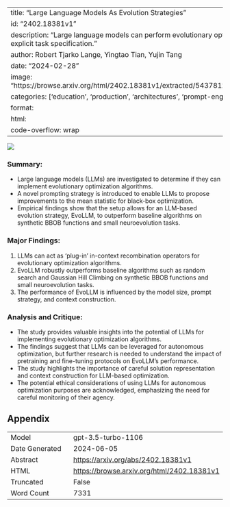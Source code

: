 
---
title: "Large Language Models As Evolution Strategies"
id: "2402.18381v1"
description: "Large language models can perform evolutionary optimization algorithms without explicit task specification."
author: Robert Tjarko Lange, Yingtao Tian, Yujin Tang
date: "2024-02-28"
image: "https://browse.arxiv.org/html/2402.18381v1/extracted/5437812/figures/f3_context_buffer.png"
categories: ['education', 'production', 'architectures', 'prompt-engineering']
format:
  html:
    code-overflow: wrap
---

![](https://browse.arxiv.org/html/2402.18381v1/extracted/5437812/figures/f3_context_buffer.png)

### Summary:
- Large language models (LLMs) are investigated to determine if they can implement evolutionary optimization algorithms.
- A novel prompting strategy is introduced to enable LLMs to propose improvements to the mean statistic for black-box optimization.
- Empirical findings show that the setup allows for an LLM-based evolution strategy, EvoLLM, to outperform baseline algorithms on synthetic BBOB functions and small neuroevolution tasks.

### Major Findings:
1. LLMs can act as 'plug-in' in-context recombination operators for evolutionary optimization algorithms.
2. EvoLLM robustly outperforms baseline algorithms such as random search and Gaussian Hill Climbing on synthetic BBOB functions and small neuroevolution tasks.
3. The performance of EvoLLM is influenced by the model size, prompt strategy, and context construction.

### Analysis and Critique:
- The study provides valuable insights into the potential of LLMs for implementing evolutionary optimization algorithms.
- The findings suggest that LLMs can be leveraged for autonomous optimization, but further research is needed to understand the impact of pretraining and fine-tuning protocols on EvoLLM's performance.
- The study highlights the importance of careful solution representation and context construction for LLM-based optimization.
- The potential ethical considerations of using LLMs for autonomous optimization purposes are acknowledged, emphasizing the need for careful monitoring of their agency.

## Appendix

|          |          |
|----------|----------|
| Model     | gpt-3.5-turbo-1106       |
| Date Generated     | 2024-06-05       |
| Abstract | [https://arxiv.org/abs/2402.18381v1](https://arxiv.org/abs/2402.18381v1)        |
| HTML     | [https://browse.arxiv.org/html/2402.18381v1](https://browse.arxiv.org/html/2402.18381v1)       |
| Truncated       | False       |
| Word Count       | 7331       |